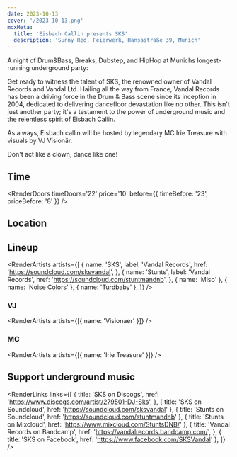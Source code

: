 ```yaml
---
date: 2023-10-13
cover: '/2023-10-13.png'
mdxMeta:
  title: 'Eisbach Callin presents SKS'
  description: 'Sunny Red, Feierwerk, Hansastraße 39, Munich'
---
```


A night of Drum&Bass, Breaks, Dubstep, and HipHop at Munichs longest-running underground party:

Get ready to witness the talent of SKS, the renowned owner of Vandal Records and Vandal Ltd. Hailing all the way from France, Vandal Records has been a driving force in the Drum & Bass scene since its inception in 2004, dedicated to delivering dancefloor devastation like no other. This isn't just another party; it's a testament to the power of underground music and the relentless spirit of Eisbach Callin.

As always, Eisbach callin will be hosted by legendary MC Irie Treasure with visuals by VJ Visionär.

Don't act like a clown, dance like one!

## Time

<RenderDoors
  timeDoors='22'
  price='10'
  before={{ timeBefore: '23', priceBefore: '8' }}
/>

## Location

<RenderLocation
  venueName='Sunny Red'
  address='Feierwerk Hansastr. 39'
  city='Munich'
  mapUrl='https://goo.gl/maps/mA8iv2XEHf7XfRLv7'
/>

## Lineup

<RenderArtists
  artists={[
    {
      name: 'SKS',
      label: 'Vandal Records',
      href: 'https://soundcloud.com/sksvandal',
    },
        {
      name: 'Stunts',
      label: 'Vandal Records',
      href: 'https://soundcloud.com/stuntmandnb',
    },
    { name: 'Miso' },
    { name: 'Noise Colors' },
    { name: 'Turdbaby' },
  ]}
/>

### VJ

<RenderArtists artists={[{ name: 'Visionaer' }]} />

### MC

<RenderArtists artists={[{ name: 'Irie Treasure' }]} />

## Support underground music

<RenderLinks
  links={[
    {
      title: 'SKS on Discogs',
      href: 'https://www.discogs.com/artist/279501-DJ-Sks',
    },
    { title: 'SKS on Soundcloud', href: 'https://soundcloud.com/sksvandal' },
    { title: 'Stunts on Soundcloud', href: 'https://soundcloud.com/stuntmandnb' },
    { title: 'Stunts on Mixcloud', href: 'https://www.mixcloud.com/StuntsDNB/' },
    {
      title: 'Vandal Records on Bandcamp',
      href: 'https://vandalrecords.bandcamp.com/',
    },
    { title: 'SKS on Facebook', href: 'https://www.facebook.com/SKSVandal' },
  ]}
/>
